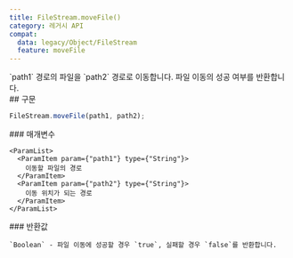 ```yaml
---
title: FileStream.moveFile()
category: 레거시 API
compat:
  data: legacy/Object/FileStream
  feature: moveFile
---
```


<Section>
  `path1` 경로의 파일을 `path2` 경로로 이동합니다. 파일 이동의 성공 여부를 반환합니다.
</Section>
<Section>
  ## 구문

  ~~~js
  FileStream.moveFile(path1, path2);
  ~~~

  <Section>
    ### 매개변수

    <ParamList>
      <ParamItem param={"path1"} type={"String"}>
        이동할 파일의 경로
      </ParamItem>
      <ParamItem param={"path2"} type={"String"}>
        이동 위치가 되는 경로
      </ParamItem>
    </ParamList>
  </Section>
  <Section>
    ### 반환값

    `Boolean` - 파일 이동에 성공할 경우 `true`, 실패할 경우 `false`를 반환합니다.
  </Section>
</Section>
